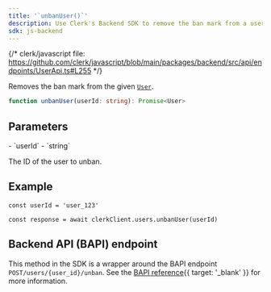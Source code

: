 ```yaml
---
title: '`unbanUser()`'
description: Use Clerk's Backend SDK to remove the ban mark from a user.
sdk: js-backend
---
```


{/* clerk/javascript file: https://github.com/clerk/javascript/blob/main/packages/backend/src/api/endpoints/UserApi.ts#L255 */}

Removes the ban mark from the given [`User`](/docs/references/backend/types/backend-user).

```ts
function unbanUser(userId: string): Promise<User>
```

## Parameters

<Properties>
  - `userId`
  - `string`

  The ID of the user to unban.
</Properties>

## Example

<Include src="_partials/backend/usage" />

```tsx
const userId = 'user_123'

const response = await clerkClient.users.unbanUser(userId)
```

## Backend API (BAPI) endpoint

This method in the SDK is a wrapper around the BAPI endpoint `POST/users/{user_id}/unban`. See the [BAPI reference](/docs/references/backend-api/tag/Users#operation/UnbanUser){{ target: '_blank' }} for more information.
